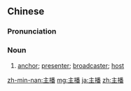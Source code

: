==Chinese==
{{zh-forms}}

===Pronunciation===
{{zh-pron
|m=zhǔ播
|cat=n
}}

===Noun===
{{zh-noun}}

# [[anchor]]; [[presenter]]; [[broadcaster]]; [[host]]

[[zh-min-nan:主播]]
[[mg:主播]]
[[ja:主播]]
[[zh:主播]]